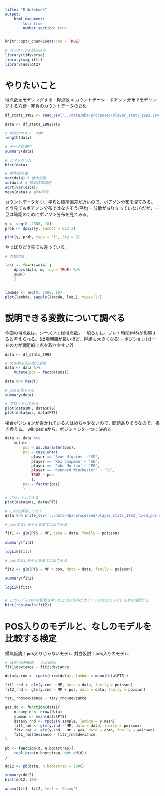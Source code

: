 ```yaml
---
title: "R Notebook"
output: 
    html_document:
        toc: true
        number_section: true
---
```


```r
knitr::opts_chunk$set(echo = TRUE)
```


```r
# パッケージの読み込み
library(tidyverse)
library(magrittr)
library(ggplot2)
```

# やりたいこと

得点数をモデリングする
- 得点数 = カウントデータ
- ポアソン分布でモデリングする方針
  - 非負のカウントデータのため

```r
df_stats_1992 <- read_csv('../data/nba/processed/player_stats_1992.csv')

data <- df_stats_1992$PTS

# 観測されたデータ数
length(data) 

# データの要約
summary(data)

# ヒストグラム
hist(data)

# 標本統計量
var(data) # 標本分散
sd(data) # 標本標準偏差
sqrt(var(data))
mean(data) # 標本平均
```
カウントデータかつ、平均と標準偏差が近いので、ポアソン分布を見てみる。
どう見てもポアソン分布ではなさそう(平均 = 分散が成り立っていない)だが、一旦は確認のためにポアソン分布を見てみる。

```r
y <- seq(0, 2500, 10)
prob <- dpois(y, lambda = 622.3)

plot(y, prob, type = 'b', lty = 2)
```

やっぱりどう見ても違っている。

```r
# 対数尤度

logL <- function(m) {
    dpois(data, m, log = TRUE) %>% 
    sum()
    }


lambda <- seq(0, 2500, 10)
plot(lambda, sapply(lambda, logL), type='l')
```

# 説明できる変数について調べる

今回の得点数は、シーズンの総得点数。
- 明らかに、プレイ時間(MS)が影響すると考えられる。(出場時間が長いほど、得点も大きくなる)
- ポジション(ガードの方が戦術的に点を取りやすい?)



```r
data <- df_stats_1992

# 文字列を因子型に変換
data <- data %>% 
    mutate(pos = factor(pos))

data %>% head()

# posを見てみる
summary(data)

# プロットしてみる
plot(data$MP, data$PTS)
plot(data$pos, data$PTS)
```

複合ポジションが書かれている人はめちゃ少ないので、問題ありそうなので、書き換える。
wikipediaから、ポジションを一つに決める

```r
data <- data %>% 
    mutate(
        pos = as.character(pos),
        pos = case_when(
            player == 'Sean Higgins' ~'SF',
            player == 'Rex Chapman' ~ 'SG',
            player == 'John Morton' ~ 'PG',
            player == 'Kennard Winchester' ~ 'SG',
            TRUE ~ pos
            ),
        pos = factor(pos)
        )

# プロットしてみる
plot(data$pos, data$PTS)

# これを保存しておく
data %>% write_csv('../data/nba/processed/player_stats_1992_fixed_pos.csv')
```


```r
# posのないモデルをあてはめてみる

fit1 <- glm(PTS ~ MP, data = data, family = poisson)
           
summary(fit1)

logLik(fit1)
```

```r
# posのないモデルをあてはめてみる

fit2 <- glm(PTS ~ MP + pos, data = data, family = poisson)
           
summary(fit2)

logLik(fit2)


# このモデルでMPの影響を除いたときの分布がポアソン分布になっているかを確認する
hist(residuals(fit2))

```

# POS入りのモデルと、なしのモデルを比較する検定

帰無仮説：pos入りじゃないモデル
対立仮説：pos入りのモデル

```r
# 検定(帰無仮説 - 対立仮説)
fit1$deviance - fit2$deviance
```
```r
data$y.rnd <- rpois(nrow(data), lambda = mean(data$PTS))

fit1_rnd <- glm(y.rnd ~ MP, data = data, family = poisson)
fit2_rnd <- glm(y.rnd ~ MP + pos, data = data, family = poisson)

fit1_rnd$deviance - fit2_rnd$deviance
```

```r
get.dd <- function(data){
    n.sample <- nrow(data)
    y.mean <- mean(data$PTS)
    data$y.rnd <- rpois(n.sample, lambda = y.mean)
    fit1_rnd <- glm(y.rnd ~ MP, data = data, family = poisson)
    fit2_rnd <- glm(y.rnd ~ MP + pos, data = data, family = poisson)
    fit1_rnd$deviance - fit2_rnd$deviance
}

pb <- function(d, n.bootstrap){
    replicate(n.bootstrap, get.dd(d))
}

dd12 <- pb(data, n.bootstrap = 1000)

summary(dd12)
hist(dd12, 100)
```

```r
anova(fit1, fit2, test = 'Chisq')
```